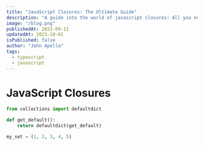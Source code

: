 ```yaml
---
title: "JavaScript Closures: The Ultimate Guide"
description: "A guide into the world of javascript closures: All you need to know to get started with JavaScript closures."
image: "/blog.png"
publishedAt: 2023-09-11
updatedAt: 2023-10-01
isPublished: false
author: "John Apella"
tags:
  - typescript
  - javascript
---
```


# JavaScript Closures

```python
from collections import defaultdict

def get_default():
    return defaultdict(get_default)

my_set = (1, 2, 3, 4, 5)

```
